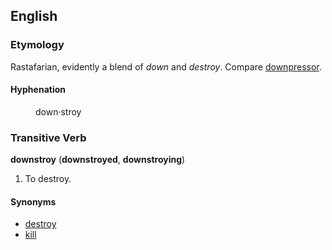 ==English==
===Etymology===
Rastafarian, evidently a blend of ''down'' and ''destroy''.  Compare [[downpressor]].

====Hyphenation====
:down&middot;stroy

===Transitive Verb===
'''downstroy''' ('''downstroyed''', '''downstroying''')

# {{rasta}} To destroy.

====Synonyms====
*[[destroy]]
*[[kill]]